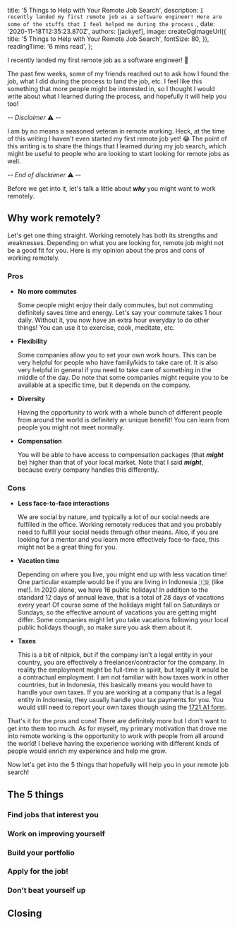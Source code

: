 
  title: '5 Things to Help with Your Remote Job Search',
  description: `I recently landed my first remote job as a software engineer! Here are some of the stuffs that I feel helped me during the process.`,
  date: '2020-11-18T12:35:23.870Z',
  authors: [jackyef],
  image: createOgImageUrl({
    title: '5 Things to Help with Your Remote Job Search',
    fontSize: 80,
  }),
  readingTime: '6 mins read',
};

I recently landed my first remote job as a software engineer! 🎉

The past few weeks, some of my friends reached out to ask how I found the job, what I did during the process to land the job, etc. I feel like
this something that more people might be interested in, so I thought I would write about what I learned during the process, and hopefully it will help you too!

<!--more-->


-- _Disclaimer_ ⚠️ --

I am by no means a seasoned veteran in remote working. Heck, at the time of this writing
I haven't even started my first remote job yet! 😂 The point of this writing is to share
the things that I learned during my job search, which might be useful to people 
who are looking to start looking for remote jobs as well.

-- _End of disclaimer_ ⚠️ --

Before we get into it, let's talk a little about ***why*** you might want to work remotely.

## Why work remotely?

Let's get one thing straight. Working remotely has both its strengths and weaknesses. Depending on what you are looking for,
remote job might not be a good fit for you. Here is my opinion about the pros and cons of working remotely.

### Pros
- **No more commutes**

  Some people might enjoy their daily commutes, but not commuting definitely saves time and energy. Let's say your commute takes 1 hour daily.
  Without it, you now have an extra hour everyday to do other things! You can use it to exercise, cook, meditate, etc.

- **Flexibility**

  Some companies allow you to set your own work hours. This can be very helpful for people who have family/kids to take care of. It is also
  very helpful in general if you need to take care of something in the middle of the day. Do note that some companies might require you
  to be available at a specific time, but it depends on the company.

- **Diversity**
 
  Having the opportunity to work with a whole bunch of different people from around the world is definitely an unique benefit! You can learn
  from people you might not meet normally.

- **Compensation**

  You will be able to have access to compensation packages (that ***might*** be) higher than that of your local market. Note that I said
  ***might***, because every company handles this differently.

### Cons
- **Less face-to-face interactions**
  
  We are social by nature, and typically a lot of our social needs are fulfilled in the office.
  Working remotely reduces that and you probably need to fulfill your social needs through other means. Also, if you are looking for a mentor 
  and you learn more effectively face-to-face, this might not be a great thing for you.

- **Vacation time**

  Depending on where you live, you might end up with less vacation time! One particular example would be if you are living in Indonesia 🇮🇩 (like me!). 
  In 2020 alone, we have 16 public holidays! In addition to the standard 12 days of annual leave, that is a total of 28 days of vacations every year! Of course some of the holidays might fall on Saturdays or Sundays, so the effective amount of vacations you are getting might differ.
  Some companies might let you take vacations following your local public holidays though, so make sure you ask them about it.

- **Taxes**

  This is a bit of nitpick, but if the company isn't a legal entity in your country, you are effectively a freelancer/contractor for the company.
  In reality the employment might be full-time in spirit, but legally it would be a contractual employment. I am not familiar with how taxes work 
  in other countries, but in Indonesia, this basically means you would have to handle your own taxes. If you are working at a company that is a 
  legal entity in Indonesia, they usually handle your tax payments for you. You would still need to report your own taxes though using the [1721 A1 
  form](https://www.online-pajak.com/tentang-pajak-pribadi/formulir-1721-a1).


That's it for the pros and cons! There are definitely more but I don't want to get into them too much. As for myself, my primary motivation that
drove me into remote working is the opportunity to work with people from all around the world! I believe having the experience working with different kinds of people would enrich my experience and help me grow.

Now let's get into the 5 things that hopefully will help you in your remote job search!

## The 5 things
### Find jobs that interest you
### Work on improving yourself
### Build your portfolio
### Apply for the job!
### Don't beat yourself up


## Closing

